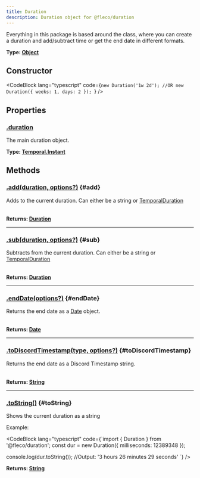 ```yaml
---
title: Duration
description: Duration object for @fleco/duration
---
```



Everything in this package is based around the <InlineCode content="Duration" /> class, where you can create a duration and add/subtract time or get the end date in different formats.

**Type: [Object](https://developer.mozilla.org/en-US/docs/Web/JavaScript/Reference/Global_Objects/Object)**

## Constructor

<CodeBlock
	lang="typescript"
	code={`new Duration('1w 2d');
//OR
new Duration({ weeks: 1, days: 2 });
`}
/>

<Table
	headers={['Parameter', 'Type', 'Optional']}
	rows={[
		[
			'duration',
			'[TemporalDuration](/packages/duration/interfaces/temporal-duration) | [String](blank_https://developer.mozilla.org/en-US/docs/Web/JavaScript/Reference/Global_Objects/String)',
			'No',
		],
		[
			'options',
			'[DurationOptions?](/packages/duration/interfaces/duration-options)',
			'Yes',
		]
	]}
/>

## Properties

### [.duration](./#duration)

The main duration object.

**Type: [Temporal.Instant](https://tc39.es/proposal-temporal/docs/duration.html)**

## Methods

### [.add(duration, options?)](./#add) \{#add}

Adds to the current duration. Can either be a string or [TemporalDuration](/packages/duration/temporal-duration)

<Table
	headers={['Parameter', 'Type', 'Optional']}
	rows={[
		[
			'duration',
			'[TemporalDuration](/packages/duration/interfaces/temporal-duration) | [String](blank_https://developer.mozilla.org/en-US/docs/Web/JavaScript/Reference/Global_Objects/String)',
			'No',
		],
		[
			'options',
			'[DurationOptions?](/packages/duration/interfaces/duration-options)',
			'Yes',
		]
	]}
/>

**Returns: [Duration](.)**

---

### [.sub(duration, options?)](./#sub) \{#sub}

Subtracts from the current duration. Can either be a string or [TemporalDuration](/packages/duration/temporal-duration)

<Table
	headers={['Parameter', 'Type', 'Optional']}
	rows={[
		[
			'duration',
			'[TemporalDuration](/packages/duration/interfaces/temporal-duration) | [String](blank_https://developer.mozilla.org/en-US/docs/Web/JavaScript/Reference/Global_Objects/String)',
			'No',
		],
		[
			'options',
			'[DurationOptions?](/packages/duration/interfaces/duration-options)',
			'Yes',
		]
	]}
/>

**Returns: [Duration](.)**

---

### [.endDate(options?)](./#endDate) \{#endDate}

Returns the end date as a [Date](https://developer.mozilla.org/en-US/docs/Web/JavaScript/Reference/Global_Objects/Date) object.

<Table
	headers={['Parameter', 'Type', 'Optional']}
	rows={[
		[
			'options',
			'[DurationOptions?](/packages/duration/interfaces/duration-options)',
			'Yes',
		]
	]}
/>

**Returns: [Date](https://developer.mozilla.org/en-US/docs/Web/JavaScript/Reference/Global_Objects/Date)**

---

### [.toDiscordTimestamp(type, options?)](./#toDiscordTimestamp) \{#toDiscordTimestamp}

Returns the end date as a Discord Timestamp string.

<Table
	headers={['Parameter', 'Type', 'Optional', 'Default Value']}
	rows={[
		[
			'type',
			'[DiscordTimestamp](/packages/duration/enums/discord-timestamp)',
			'No',
			'ShortDateTime',
		],
		[
			'options',
			'[DurationOptions?](/packages/duration/interfaces/duration-options)',
			'Yes',
			'null'
		]
	]}
/>

**Returns: [String](https://developer.mozilla.org/en-US/docs/Web/JavaScript/Reference/Global_Objects/String)**

---

### [.toString()](./#toString) \{#toString}

Shows the current duration as a string

Example:

<CodeBlock
	lang="typescript"
	code={`import { Duration } from '@fleco/duration';
const dur = new Duration({ milliseconds: 12389348 });

console.log(dur.toString()); //Output: '3 hours 26 minutes 29 seconds'
`}
/>

**Returns: [String](https://developer.mozilla.org/en-US/docs/Web/JavaScript/Reference/Global_Objects/String)**
